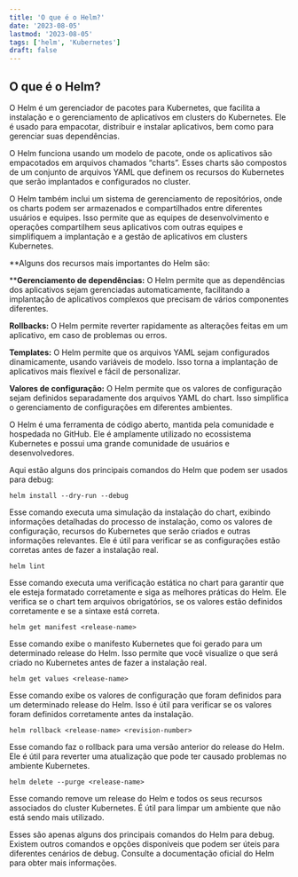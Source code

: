 ```yaml
---
title: 'O que é o Helm?'
date: '2023-08-05'
lastmod: '2023-08-05'
tags: ['helm', 'Kubernetes']
draft: false
---
```


## O que é o Helm?

O Helm é um gerenciador de pacotes para Kubernetes, que facilita a instalação e o gerenciamento de aplicativos em clusters do Kubernetes. Ele é usado para empacotar, distribuir e instalar aplicativos, bem como para gerenciar suas dependências.

O Helm funciona usando um modelo de pacote, onde os aplicativos são empacotados em arquivos chamados “charts”. Esses charts são compostos de um conjunto de arquivos YAML que definem os recursos do Kubernetes que serão implantados e configurados no cluster.

O Helm também inclui um sistema de gerenciamento de repositórios, onde os charts podem ser armazenados e compartilhados entre diferentes usuários e equipes. Isso permite que as equipes de desenvolvimento e operações compartilhem seus aplicativos com outras equipes e simplifiquem a implantação e a gestão de aplicativos em clusters Kubernetes.

**Alguns dos recursos mais importantes do Helm são: 

****Gerenciamento de dependências:** O Helm permite que as dependências dos aplicativos sejam gerenciadas automaticamente, facilitando a implantação de aplicativos complexos que precisam de vários componentes diferentes.

**Rollbacks:** O Helm permite reverter rapidamente as alterações feitas em um aplicativo, em caso de problemas ou erros.

**Templates:** O Helm permite que os arquivos YAML sejam configurados dinamicamente, usando variáveis de modelo. Isso torna a implantação de aplicativos mais flexível e fácil de personalizar.

**Valores de configuração:** O Helm permite que os valores de configuração sejam definidos separadamente dos arquivos YAML do chart. Isso simplifica o gerenciamento de configurações em diferentes ambientes.

O Helm é uma ferramenta de código aberto, mantida pela comunidade e hospedada no GitHub. Ele é amplamente utilizado no ecossistema Kubernetes e possui uma grande comunidade de usuários e desenvolvedores.

Aqui estão alguns dos principais comandos do Helm que podem ser usados para debug:


```
helm install --dry-run --debug

```

Esse comando executa uma simulação da instalação do chart, exibindo informações detalhadas do processo de instalação, como os valores de configuração, recursos do Kubernetes que serão criados e outras informações relevantes. Ele é útil para verificar se as configurações estão corretas antes de fazer a instalação real.

```
helm lint
```

Esse comando executa uma verificação estática no chart para garantir que ele esteja formatado corretamente e siga as melhores práticas do Helm. Ele verifica se o chart tem arquivos obrigatórios, se os valores estão definidos corretamente e se a sintaxe está correta.

```
helm get manifest <release-name>
```

Esse comando exibe o manifesto Kubernetes que foi gerado para um determinado release do Helm. Isso permite que você visualize o que será criado no Kubernetes antes de fazer a instalação real.

```
helm get values <release-name>
```

Esse comando exibe os valores de configuração que foram definidos para um determinado release do Helm. Isso é útil para verificar se os valores foram definidos corretamente antes da instalação.

```
helm rollback <release-name> <revision-number>

```
Esse comando faz o rollback para uma versão anterior do release do Helm. Ele é útil para reverter uma atualização que pode ter causado problemas no ambiente Kubernetes.

```
helm delete --purge <release-name>

```
Esse comando remove um release do Helm e todos os seus recursos associados do cluster Kubernetes. É útil para limpar um ambiente que não está sendo mais utilizado.

Esses são apenas alguns dos principais comandos do Helm para debug. Existem outros comandos e opções disponíveis que podem ser úteis para diferentes cenários de debug. Consulte a documentação oficial do Helm para obter mais informações.
